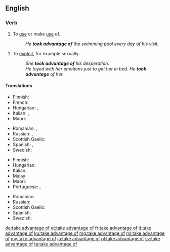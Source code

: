 ==English==

===Verb===
{{head|en|verb|head=[[take advantage]] [[of]]}}

# To [[use#verb|use]] or make [[use#noun|use]] of.
#: ''He '''took advantage of''' the swimming pool every day of his visit.''
{{quote-Fanny Hill|part=3
|But now this visit of my soft warm hand in those so sensible parts had put every thing into such ungovernable fury that, disdaining all further preluding, and '''taking advantage of''' my commodious posture, he made the storm fall where I scarce patiently expected, and where he was sure to lay it}}
# To [[exploit#Verb|exploit]], for example sexually.
#: ''She '''took advantage of''' his desperation.''
#: ''He toyed with her emotions just to get her in bed. He '''took advantage''' of her.''

====Translations====
{{trans-top|make use of}}
* Finnish: {{t+|fi|käyttää}}
* French: {{t|fr|profiter de}}
* Hungarian: {{t+|hu|kihasznál}}, {{t|hu|hasznát veszi}}
* Italian: {{t+|it|sfruttare}}, {{t+|it|approfittare}}
* Maori: {{t|mi|makihuhunu}}
{{trans-mid}}
* Romanian: {{t|ro|a abuza de}}, {{t|ro|a exploata (o situație)}}
* Russian: {{t+|ru|воспо́льзоваться}}, {{t+|ru|испо́льзовать}} {{qualifier|transitive}}
* Scottish Gaelic: {{t|gd|gabh brath|alt=gabh brath air}}
* Spanish: {{t+|es|aprovecharse}}, {{t+|es|aprovechar}}
* Swedish: {{t|sv|dra nytta av}}
{{trans-bottom}}

{{trans-top|exploit}}
* Finnish: {{t|fi|käyttää hyväksi}}
* Hungarian: {{t+|hu|kihasznál}}
* Italian: {{t|it|avvantaggiarsi}}
* Malay: {{t|ms|mempergunakan}}
* Maori: {{t|mi|makihuhunu}}
* Portuguese: {{t|pt|tirar vantagem de}}, {{t+|pt|explorar}}
{{trans-mid}}
* Romanian: {{t+|ro|exploata}}
* Russian: {{t+|ru|эксплуати́ровать}}
* Scottish Gaelic: {{t|gd|gabh brath|alt=gabh brath air}}
* Spanish: {{t+|es|aprovecharse}}
* Swedish: {{t+|sv|utnyttja}}
{{trans-bottom}}

[[de:take advantage of]]
[[et:take advantage of]]
[[fr:take advantage of]]
[[it:take advantage of]]
[[ku:take advantage of]]
[[mg:take advantage of]]
[[ml:take advantage of]]
[[my:take advantage of]]
[[ja:take advantage of]]
[[pl:take advantage of]]
[[sv:take advantage of]]
[[ta:take advantage of]]